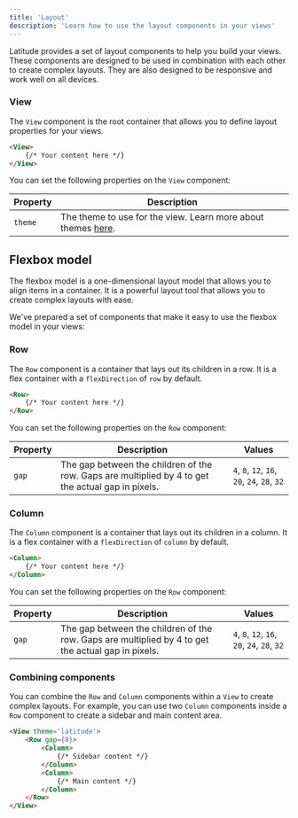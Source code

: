 ```yaml
---
title: 'Layout'
description: 'Learn how to use the layout components in your views'
---
```


Latitude provides a set of layout components to help you build your views. These components are designed to be used in combination with each other to create complex layouts. They are also designed to be responsive and work well on all devices.

### View

The `View` component is the root container that allows you to define layout properties for your views.

```html
<View>
    {/* Your content here */}
</View>
```

You can set the following properties on the `View` component:

| Property | Description |
|----------|-------------|
| `theme`  | The theme to use for the view. Learn more about themes [here](/views/customization/global-styles). |

## Flexbox model

The flexbox model is a one-dimensional layout model that allows you to align items in a container. It is a powerful layout tool that allows you to create complex layouts with ease.

We've prepared a set of components that make it easy to use the flexbox model in your views:

### Row

The `Row` component is a container that lays out its children in a row. It is a flex container with a `flexDirection` of `row` by default.

```html
<Row>
    {/* Your content here */}
</Row>
```

You can set the following properties on the `Row` component:

| Property | Description | Values |
| -------- | ----------- | ------ |
| `gap` | The gap between the children of the row. Gaps are multiplied by 4 to get the actual gap in pixels. | `4`, `8`, `12`, `16`, `20`, `24`, `28`, `32` |

### Column

The `Column` component is a container that lays out its children in a column. It is a flex container with a `flexDirection` of `column` by default.

```html
<Column>
    {/* Your content here */}
</Column>
```

You can set the following properties on the `Row` component:

| Property | Description | Values |
| -------- | ----------- | ------ |
| `gap` | The gap between the children of the row. Gaps are multiplied by 4 to get the actual gap in pixels. | `4`, `8`, `12`, `16`, `20`, `24`, `28`, `32` |

### Combining components

You can combine the `Row` and `Column` components within a `View` to create complex layouts. For example, you can use two `Column` components inside a `Row` component to create a sidebar and main content area.

```html
<View theme='latitude'>
    <Row gap={8}>
        <Column>
            {/* Sidebar content */}
        </Column>
        <Column>
            {/* Main content */}
        </Column>
    </Row>
</View>
```
